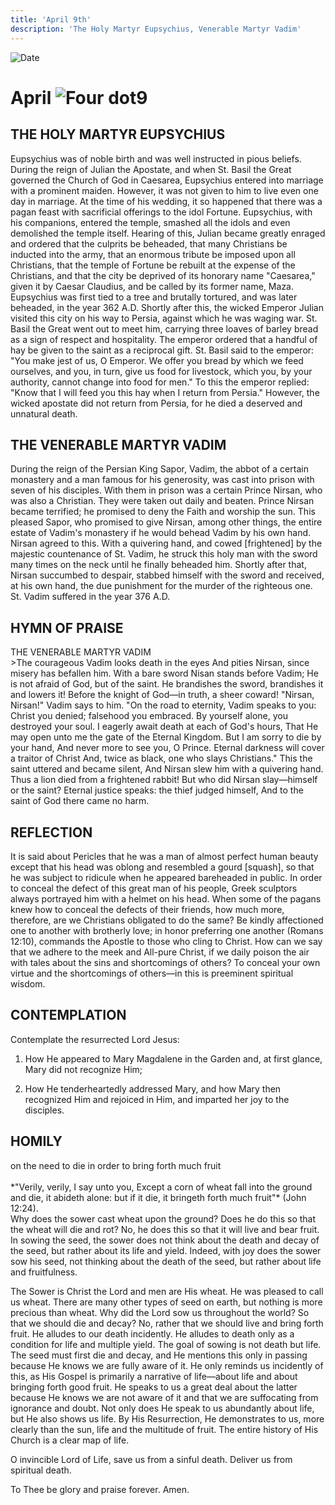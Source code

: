 ```yaml
---
title: 'April 9th'
description: 'The Holy Martyr Eupsychius, Venerable Martyr Vadim'
---
```


<RunningHead />
<Image src="/title-imprint.png" height={68} width={50} alt="Date" className="title-imprint"/>

# <div id="date">April <Image className="four-dot" src="/four-dot.png" height={15} width={15} alt="Four dot" />9</div>

## THE HOLY MARTYR EUPSYCHIUS

Eupsychius was of noble birth and was well instructed in pious beliefs. During the reign of Julian the Apostate, and when St. Basil the Great governed the Church of God in Caesarea, Eupsychius entered into marriage with a prominent maiden. However, it was not given to him to live even one day in marriage. At the time of his wedding, it so happened that there was a pagan feast with sacrificial offerings to the idol Fortune. Eupsychius, with his companions, entered the temple, smashed all the idols and even demolished the temple itself. Hearing of this, Julian became greatly enraged and ordered that the culprits be beheaded, that many Christians be inducted into the army, that an enormous tribute be imposed upon all Christians, that the temple of Fortune be rebuilt at the expense of the Christians, and that the city be deprived of its honorary name "Caesarea," given it by Caesar Claudius, and be called by its former name, Maza.  Eupsychius was first tied to a tree and brutally tortured, and was later beheaded, in the year 362 A.D. Shortly after this, the wicked Emperor Julian visited this city on his way to Persia, against which he was waging war. St. Basil the Great went out to meet him, carrying three loaves of barley bread as a sign of respect and hospitality. The emperor ordered that a handful of hay be given to the saint as a reciprocal gift. St. Basil said to the emperor: "You make jest of us, O Emperor. We offer you bread by which we feed ourselves, and you, in turn, give us food for livestock, which you, by your authority, cannot change into food for men." To this the emperor replied: "Know that I will feed you this hay when I return from Persia." However, the wicked apostate did not return from Persia, for he died a deserved and unnatural death.

## THE VENERABLE MARTYR VADIM

During the reign of the Persian King Sapor, Vadim, the abbot of a certain monastery and a man famous for his generosity, was cast into prison with seven of his disciples. With them in prison was a certain Prince Nirsan, who was also a Christian. They were taken out daily and beaten. Prince Nirsan became terrified; he promised to deny the Faith and worship the sun. This pleased Sapor, who promised to give Nirsan, among other things, the entire estate of Vadim's monastery if he would behead Vadim by his own hand. Nirsan agreed to this. With a quivering hand, and cowed [frightened] by the majestic countenance of St. Vadim, he struck this holy man with the sword many times on the neck until he finally beheaded him. Shortly after that, Nirsan succumbed to despair, stabbed himself with the sword and received, at his own hand, the due punishment for the murder of the righteous one. St. Vadim suffered in the year 376 A.D.


## HYMN OF PRAISE
<div style={{textAlign:'center', color:'crimson', fontWeight:'bold'}}>
THE VENERABLE MARTYR VADIM
</div>
>The courageous Vadim looks death in the eyes  
And pities Nirsan, since misery has befallen him.  
With a bare sword Nisan stands before Vadim;  
He is not afraid of God, but of the saint.  
He brandishes the sword, brandishes it and lowers it!  
Before the knight of God—in truth, a sheer coward!  
"Nirsan, Nirsan!" Vadim says to him.  
"On the road to eternity, Vadim speaks to you:  
Christ you denied; falsehood you embraced.  
By yourself alone, you destroyed your soul.  
I eagerly await death at each of God's hours,  
That He may open unto me the gate of the Eternal Kingdom.  
But I am sorry to die by your hand,  
And never more to see you, O Prince.  
Eternal darkness will cover a traitor of Christ  
And, twice as black, one who slays Christians."  
This the saint uttered and became silent,  
And Nirsan slew him with a quivering hand.  
Thus a lion died from a frightened rabbit!  
But who did Nirsan slay—himself or the saint?  
Eternal justice speaks: the thief judged himself,  
And to the saint of God there came no harm.  


## REFLECTION

It is said about Pericles that he was a man of almost perfect human beauty except that his head was oblong and resembled a gourd [squash], so that he was subject to ridicule when he appeared bareheaded in public. In order to conceal the defect of this great man of his people, Greek sculptors always portrayed him with a helmet on his head. When some of the pagans knew how to conceal the defects of their friends, how much more, therefore, are we Christians obligated to do the same? Be kindly affectioned one to another with brotherly love; in honor preferring one another (Romans 12:10), commands the Apostle to those who cling to Christ. How can we say that we adhere to the meek and All-pure Christ, if we daily poison the air with tales about the sins and shortcomings of others? To conceal your own virtue and the shortcomings of others—in this is preeminent spiritual wisdom.


## CONTEMPLATION

Contemplate the resurrected Lord Jesus:

1. How He appeared to Mary Magdalene in the Garden and, at first glance, Mary did not recognize Him;

2. How He tenderheartedly addressed Mary, and how Mary then recognized Him and rejoiced in Him, and imparted her joy to the disciples.


## HOMILY
<div style={{textAlign:'center', color:'crimson', fontWeight:'bold'}}>
on the need to die in order to bring forth much fruit
</div><br />
<div style={{textAlign:'right'}}>
*"Verily, verily, I say unto you, Except a corn of wheat fall into the ground and die, it abideth alone: but if it die, it bringeth forth much fruit"* (John 12:24).
</div>
Why does the sower cast wheat upon the ground? Does he do this so that the wheat will die and rot? No, he does this so that it will live and bear fruit. In sowing the seed, the sower does not think about the death and decay of the seed, but rather about its life and yield. Indeed, with joy does the sower sow his seed, not thinking about the death of the seed, but rather about life and fruitfulness.

The Sower is Christ the Lord and men are His wheat. He was pleased to call us wheat. There are many other types of seed on earth, but nothing is more precious than wheat. Why did the Lord sow us throughout the world? So that we should die and decay? No, rather that we should live and bring forth fruit. He alludes to our death incidently. He alludes to death only as a condition for life and multiple yield. The goal of sowing is not death but life. The seed must first die and decay, and He mentions this only in passing because He knows we are fully aware of it. He only reminds us incidently of this, as His Gospel is primarily a narrative of life—about life and about bringing forth good fruit. He speaks to us a great deal about the latter because He knows we are not aware of it and that we are suffocating from ignorance and doubt. Not only does He speak to us abundantly about life, but He also shows us life. By His Resurrection, He demonstrates to us, more clearly than the sun, life and the multitude of fruit. The entire history of His Church is a clear map of life.

O invincible Lord of Life, save us from a sinful death. Deliver us from spiritual death.

To Thee be glory and praise forever. Amen.